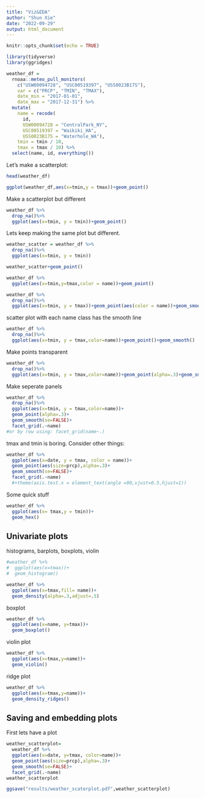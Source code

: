 ```yaml
---
title: "Viz&EDA"
author: "Shun Xie"
date: "2022-09-29"
output: html_document
---
```


```r
knitr::opts_chunk$set(echo = TRUE)
```

```r
library(tidyverse)
library(ggridges)
```


```r
weather_df = 
  rnoaa::meteo_pull_monitors(
    c("USW00094728", "USC00519397", "USS0023B17S"),
    var = c("PRCP", "TMIN", "TMAX"), 
    date_min = "2017-01-01",
    date_max = "2017-12-31") %>%
  mutate(
    name = recode(
      id, 
      USW00094728 = "CentralPark_NY", 
      USC00519397 = "Waikiki_HA",
      USS0023B17S = "Waterhole_WA"),
    tmin = tmin / 10,
    tmax = tmax / 10) %>%
  select(name, id, everything())
```

Let's make a scatterplot:
```r
head(weather_df)

ggplot(weather_df,aes(x=tmin,y = tmax))+geom_point()
```

Make a scatterplot but different
```r
weather_df %>%
  drop_na()%>%
  ggplot(aes(x=tmin, y = tmin))+geom_point()
```

Lets keep making the same plot but different. 

```r
weather_scatter = weather_df %>%
  drop_na()%>%
  ggplot(aes(x=tmin, y = tmin))

weather_scatter+geom_point()
```

```r
weather_df %>%
  ggplot(aes(x=tmin,y=tmax,color = name))+geom_point()
```

```r
weather_df %>%
  drop_na()%>%
  ggplot(aes(x=tmin, y = tmax))+geom_point(aes(color = name))+geom_smooth()
```

scatter plot with each name class has the smooth line
```r
weather_df %>%
  drop_na()%>%
  ggplot(aes(x=tmin, y = tmax,color=name))+geom_point()+geom_smooth()
```


Make points transparent
```r
weather_df %>%
  drop_na()%>%
  ggplot(aes(x=tmin, y = tmax,color=name))+geom_point(alpha=.3)+geom_smooth()
```

Make seperate panels
```r
weather_df %>%
  drop_na()%>%
  ggplot(aes(x=tmin, y = tmax,color=name))+
  geom_point(alpha=.3)+
  geom_smooth(se=FALSE)+
  facet_grid(.~name)
#or by row using: facet_grid(name~.)
```

tmax and tmin is boring. Consider other things:

```r
weather_df %>%
  ggplot(aes(x=date, y = tmax, color = name))+
  geom_point(aes(size=prcp),alpha=.3)+
  geom_smooth(se=FALSE)+
  facet_grid(.~name)
  #+theme(axis.test.x = element_text(angle =90,vjust=0.5,hjust=1))
```
Some quick stuff
```r

weather_df %>%
  ggplot(aes(x= tmax,y = tmin))+
  geom_hex()
```



## Univariate plots
histograms, barplots, boxplots, violin

```r
#weather_df %>%
#  ggplot(aes(x=tmax))+
#  geom_histogram()
```


```r
weather_df %>%
  ggplot(aes(x=tmax,fill= name))+
  geom_density(alpha=.3,adjust=.5)
```

boxplot
```r
weather_df %>%
  ggplot(aes(x=name, y=tmax))+
  geom_boxplot()

```

violin plot
```r
weather_df %>%
  ggplot(aes(x=tmax,y=name))+
  geom_violin()
```

ridge plot
```r
weather_df %>%
  ggplot(aes(x=tmax,y=name))+
  geom_density_ridges()
```

## Saving and embedding plots
First lets have a plot
```r
weather_scatterplot=
  weather_df %>% 
  ggplot(aes(x=date, y=tmax, color=name))+
  geom_point(aes(size=prcp),alpha=.3)+
  geom_smooth(se=FALSE)+
  facet_grid(.~name)
weather_scatterplot

ggsave("results/weather_scaterplot.pdf",weather_scatterplot)

```

